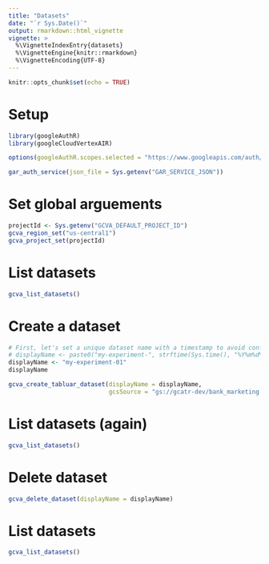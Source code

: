 ```yaml
---
title: "Datasets"
date: "`r Sys.Date()`"
output: rmarkdown::html_vignette
vignette: >
  %\VignetteIndexEntry{datasets}
  %\VignetteEngine{knitr::rmarkdown}
  %\VignetteEncoding{UTF-8}
---
```


```r
knitr::opts_chunk$set(echo = TRUE)
```

# Setup

```r
library(googleAuthR)
library(googleCloudVertexAIR)

options(googleAuthR.scopes.selected = "https://www.googleapis.com/auth/cloud-platform")

gar_auth_service(json_file = Sys.getenv("GAR_SERVICE_JSON"))
```

# Set global arguements

```r
projectId <- Sys.getenv("GCVA_DEFAULT_PROJECT_ID")
gcva_region_set("us-central1")
gcva_project_set(projectId)
```

# List datasets

```r
gcva_list_datasets()
```

# Create a dataset

```r
# First, let's set a unique dataset name with a timestamp to avoid confusion:
# displayName <- paste0("my-experiment-", strftime(Sys.time(), "%Y%m%d%H%M%S"))
displayName <- "my-experiment-01"
displayName
```


```r
gcva_create_tabluar_dataset(displayName = displayName,
                            gcsSource = "gs://gcatr-dev/bank_marketing.csv")
```

# List datasets (again)

```r
gcva_list_datasets()
```

# Delete dataset

```r
gcva_delete_dataset(displayName = displayName)
```

# List datasets

```r
gcva_list_datasets()
```

